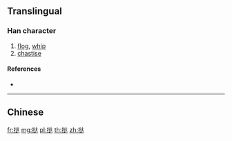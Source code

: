 {{also|撻}}
==Translingual==

===Han character===
{{Han char|rn=64|rad=手|as=06|sn=9|four=|canj=QYK,XQYK|ids=⿰扌达}}

# [[flog]], [[whip]]
# [[chastise]]

====References====
* {{Han ref|kx=0434.241|hdz=31868.060|uh=631E|ud=25374}}

----

==Chinese==
{{zh-see|撻}}

[[fr:挞]]
[[mg:挞]]
[[pl:挞]]
[[th:挞]]
[[zh:挞]]